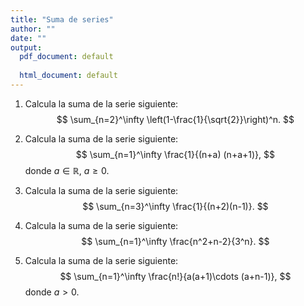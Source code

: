 ```yaml
---
title: "Suma de series"
author: ""
date: ""
output:
  pdf_document: default
              
  html_document: default
---
```


1. Calcula la suma de la serie siguiente:
$$
\sum_{n=2}^\infty \left(1-\frac{1}{\sqrt{2}}\right)^n.
$$
1. Calcula la suma de la serie siguiente:
$$
\sum_{n=1}^\infty \frac{1}{(n+a) (n+a+1)},
$$
donde $a\in\mathbb{R}$, $a\geq 0$.

1. Calcula la suma de la serie siguiente:
$$
\sum_{n=3}^\infty \frac{1}{(n+2)(n-1)}.
$$
1. Calcula la suma de la serie siguiente:
$$
\sum_{n=1}^\infty \frac{n^2+n-2}{3^n}.
$$
1. Calcula la suma de la serie siguiente:
$$
\sum_{n=1}^\infty \frac{n!}{a(a+1)\cdots (a+n-1)}, 
$$
donde $a>0$.
